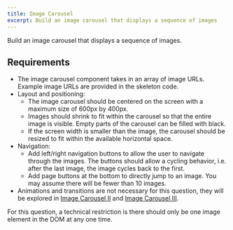 ```yaml
---
title: Image Carousel
excerpt: Build an image carousel that displays a sequence of images
---
```


Build an image carousel that displays a sequence of images.

## Requirements

- The image carousel component takes in an array of image URLs. Example image URLs are provided in the skeleton code.
- Layout and positioning:
  - The image carousel should be centered on the screen with a maximum size of 600px by 400px.
  - Images should shrink to fit within the carousel so that the entire image is visible. Empty parts of the carousel can be filled with black.
  - If the screen width is smaller than the image, the carousel should be resized to fit within the available horizontal space.
- Navigation:
  - Add left/right navigation buttons to allow the user to navigate through the images. The buttons should allow a cycling behavior, i.e. after the last image, the image cycles back to the first.
  - Add page buttons at the bottom to directly jump to an image. You may assume there will be fewer than 10 images.
- Animations and transitions are not necessary for this question, they will be explored in [Image Carousel II](/questions/user-interface/image-carousel-ii) and [Image Carousel III](/questions/user-interface/image-carousel-iii).

For this question, a technical restriction is there should only be one image element in the DOM at any one time.
